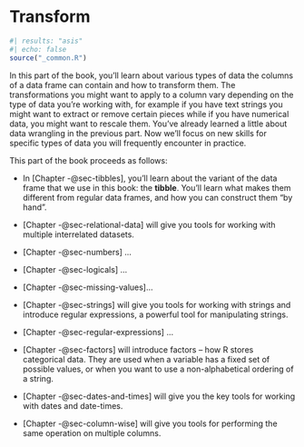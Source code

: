 # Transform {#sec-transform-intro .unnumbered}

```r
#| results: "asis"
#| echo: false
source("_common.R")
```

In this part of the book, you'll learn about various types of data the columns of a data frame can contain and how to transform them.
The transformations you might want to apply to a column vary depending on the type of data you're working with, for example if you have text strings you might want to extract or remove certain pieces while if you have numerical data, you might want to rescale them.
You've already learned a little about data wrangling in the previous part.
Now we'll focus on new skills for specific types of data you will frequently encounter in practice.

<!--# TO DO: Add a diagram? -->

This part of the book proceeds as follows:

-   In [Chapter -@sec-tibbles], you'll learn about the variant of the data frame that we use in this book: the **tibble**.
    You'll learn what makes them different from regular data frames, and how you can construct them "by hand".

-   [Chapter -@sec-relational-data] will give you tools for working with multiple interrelated datasets.

-   [Chapter -@sec-numbers] ...

-   [Chapter -@sec-logicals] ...

-   [Chapter -@sec-missing-values]...

-   [Chapter -@sec-strings] will give you tools for working with strings and introduce regular expressions, a powerful tool for manipulating strings.

-   [Chapter -@sec-regular-expressions] ...

-   [Chapter -@sec-factors] will introduce factors -- how R stores categorical data.
    They are used when a variable has a fixed set of possible values, or when you want to use a non-alphabetical ordering of a string.

-   [Chapter -@sec-dates-and-times] will give you the key tools for working with dates and date-times.

-   [Chapter -@sec-column-wise] will give you tools for performing the same operation on multiple columns.

<!-- TO DO: Add chapter descriptions -->
